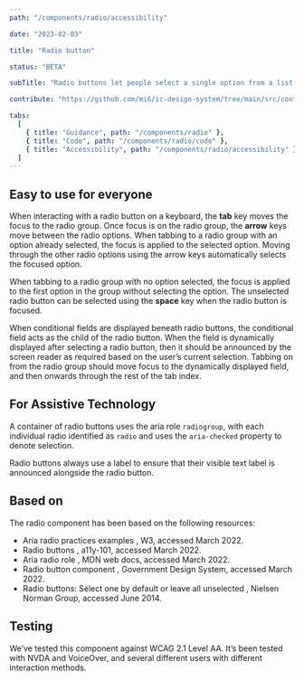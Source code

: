 ```yaml
---
path: "/components/radio/accessibility"

date: "2023-02-03"

title: "Radio button"

status: "BETA"

subTitle: "Radio buttons let people select a single option from a list."

contribute: "https://github.com/mi6/ic-design-system/tree/main/src/content/structured/components/radio"

tabs:
  [
    { title: "Guidance", path: "/components/radio" },
    { title: "Code", path: "/components/radio/code" },
    { title: "Accessibility", path: "/components/radio/accessibility" },
  ]
---
```


## Easy to use for everyone

When interacting with a radio button on a keyboard, the **tab** key moves the focus to the radio group. Once focus is on the radio group, the **arrow** keys move between the radio options. When tabbing to a radio group with an option already selected, the focus is applied to the selected option. Moving through the other radio options using the arrow keys automatically selects the focused option.

When tabbing to a radio group with no option selected, the focus is applied to the first option in the group without selecting the option. The unselected radio button can be selected using the **space** key when the radio button is focused.

When conditional fields are displayed beneath radio buttons, the conditional field acts as the child of the radio button. When the field is dynamically displayed after selecting a radio button, then it should be announced by the screen reader as required based on the user’s current selection. Tabbing on from the radio group should move focus to the dynamically displayed field, and then onwards through the rest of the tab index.

## For Assistive Technology

A container of radio buttons uses the aria role `radiogroup`, with each individual radio identified as `radio` and uses the `aria-checked` property to denote selection.

Radio buttons always use a label to ensure that their visible text label is announced alongside the radio button.

## Based on

The radio component has been based on the following resources:

<ul>
  <li>
    <ic-link
      target="_blank"
      href="https://www.w3.org/TR/2016/WD-wai-aria-practices-1.1-20160317/examples/radio/radio.html"
      rel="noreferer noopener nofollow"
    >
      Aria radio practices examples
    </ic-link>
    , W3, accessed March 2022.
  </li>
  <li>
    <ic-link
      target="_blank"
      href="https://www.a11y-101.com/development/radio-buttons"
      rel="noreferer noopener nofollow"
    >
      Radio buttons
    </ic-link>
    , a11y-101, accessed March 2022.
  </li>
  <li>
    <ic-link
      target="_blank"
      href="https://developer.mozilla.org/en-US/docs/Web/Accessibility/ARIA/Roles/radio_role#keyboard_interactions"
      rel="noreferer noopener nofollow"
    >
      Aria radio role
    </ic-link>
    , MDN web docs, accessed March 2022.
  </li>
  <li>
    <ic-link
      target="_blank"
      href="https://design-system.service.gov.uk/components/radios/"
      rel="noreferer noopener nofollow"
    >
      Radio button component
    </ic-link>
    , Government Design System, accessed March 2022.
  </li>
  <li>
    <ic-link
      target="_blank"
      href="https://www.nngroup.com/articles/radio-buttons-default-selection/"
      rel="noreferer noopener nofollow"
    >
      Radio buttons: Select one by default or leave all unselected
    </ic-link>
    , Nielsen Norman Group, accessed June 2014.
  </li>
</ul>

## Testing

We’ve tested this component against WCAG 2.1 Level AA. It’s been tested with NVDA and VoiceOver, and several different users with different interaction methods.
